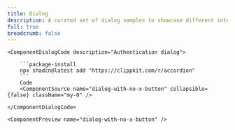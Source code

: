 ```yaml
---
title: Dialog
description: A curated set of dialog samples to showcase different interaction patterns.
full: true
breadcrumb: false
---
```


<ComponentCollectionWrapper>

    <ComponentDialogCode description="Authentication dialog">

        ```package-install
        npx shadcn@latest add "https://clippkit.com/r/accordion"
        ```
        Code
        <ComponentSource name="dialog-with-no-x-button" collapsible={false} className="my-0" />

    </ComponentDialogCode>

    <ComponentPreview name="dialog-with-no-x-button" />

</ComponentCollectionWrapper>
